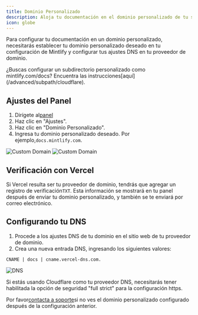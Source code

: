 ```yaml
---
title: Dominio Personalizado
description: Aloja tu documentación en el dominio personalizado de tu sitio web
icon: globe
---
```


Para configurar tu documentación en un dominio personalizado, necesitarás establecer tu dominio personalizado deseado en tu configuración de Mintlify y configurar tus ajustes DNS en tu proveedor de dominio.

<Info>
  ¿Buscas configurar un subdirectorio personalizado como mintlify.com/docs? Encuentra las instrucciones[aquí](/advanced/subpath/cloudflare).
</Info>

## Ajustes del Panel

1. Dirígete al[panel](https://dashboard.mintlify.com)
2. Haz clic en "Ajustes".
3. Haz clic en "Dominio Personalizado".
4. Ingresa tu dominio personalizado deseado. Por ejemplo,`docs.mintlify.com`.

<Frame>
  <img alt="Custom Domain" className="block dark:hidden" src="/images/add-custom-domain-light.png" />

  <img alt="Custom Domain" className="hidden dark:block" src="/images/add-custom-domain-dark.png" />
</Frame>

## Verificación con Vercel

Si Vercel resulta ser tu proveedor de dominio, tendrás que agregar un registro de verificación`TXT`. Esta información se mostrará en tu panel después de enviar tu dominio personalizado, y también se te enviará por correo electrónico.

## Configurando tu DNS

1. Procede a los ajustes DNS de tu dominio en el sitio web de tu proveedor de dominio.
2. Crea una nueva entrada DNS, ingresando los siguientes valores:

```
CNAME | docs | cname.vercel-dns.com.
```

<Frame>
  <img alt="DNS" src="https://mintlify-assets.b-cdn.net/mintlify-dns.png" />
</Frame>

Si estás usando Cloudflare como tu proveedor DNS, necesitarás tener habilitada la opción de seguridad "full strict" para la configuración https.

Por favor[contacta a soporte](mailto:sales@mintlify.com)si no ves el dominio personalizado configurado después de la configuración anterior.
